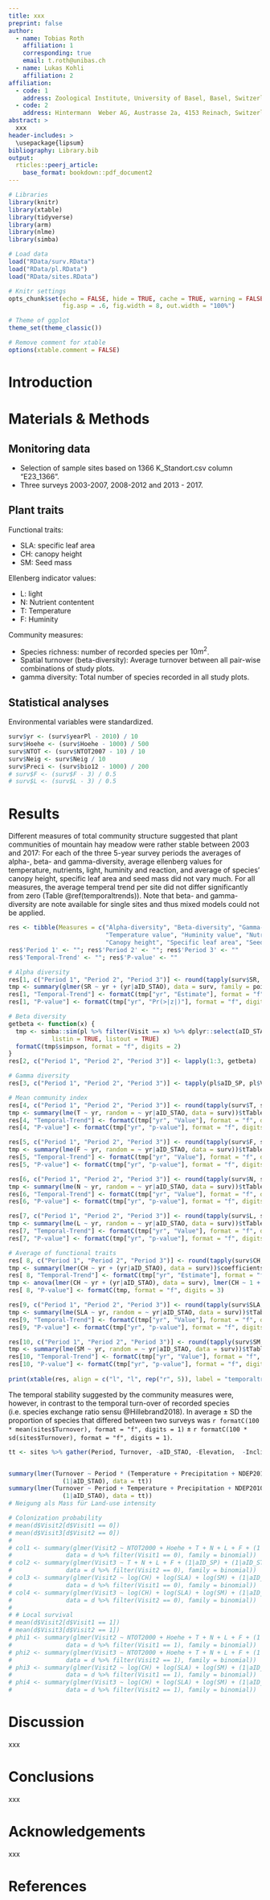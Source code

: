 ```yaml
---
title: xxx
preprint: false
author: 
  - name: Tobias Roth
    affiliation: 1
    corresponding: true
    email: t.roth@unibas.ch
  - name: Lukas Kohli
    affiliation: 2
affiliation:
  - code: 1
    address: Zoological Institute, University of Basel, Basel, Switzerland
  - code: 2
    address: Hintermann  Weber AG, Austrasse 2a, 4153 Reinach, Switzerland
abstract: >
  xxx
header-includes: >
  \usepackage{lipsum}
bibliography: Library.bib
output: 
  rticles::peerj_article:
    base_format: bookdown::pdf_document2 
---
```


```r
# Libraries
library(knitr)
library(xtable)
library(tidyverse)
library(arm)
library(nlme)
library(simba)

# Load data
load("RData/surv.RData")
load("RData/pl.RData")
load("RData/sites.RData")

# Knitr settings 
opts_chunk$set(echo = FALSE, hide = TRUE, cache = TRUE, warning = FALSE, message = FALSE,
               fig.asp = .6, fig.width = 8, out.width = "100%")

# Theme of ggplot
theme_set(theme_classic())

# Remove comment for xtable
options(xtable.comment = FALSE)
```


# Introduction {-}


# Materials & Methods {-}

## Monitoring data {-}
- Selection of sample sites based on 1366 K_Standort.csv column "E23_1366".
- Three surveys 2003-2007, 2008-2012 and 2013 - 2017.

## Plant traits {-}

Functional traits:

- SLA: specific leaf area
- CH: canopy height
- SM: Seed mass


Ellenberg indicator values:

- L: light
- N: Nutrient contentent
- T: Temperature
- F: Huminity


Community measures:

- Species richness: number of recorded species per $10m^2$.
- Spatial turnover (beta-diversity): Average turnover between all pair-wise combinations of study plots.
- gamma diversity: Total number of species recorded in all study plots.

## Statistical analyses {-}

Environmental variables were standardized.


```r
surv$yr <- (surv$yearPl - 2010) / 10
surv$Hoehe <- (surv$Hoehe - 1000) / 500
surv$NTOT <- (surv$NTOT2007 - 10) / 10
surv$Neig <- surv$Neig / 10
surv$Preci <- (surv$bio12 - 1000) / 200
# surv$F <- (surv$F - 3) / 0.5
# surv$L <- (surv$L - 3) / 0.5
```



# Results {-}
Different measures of total community structure suggested that plant communities of mountain hay meadow were rather stable between 2003 and 2017: For each of the three 5-year survey periods the averages of alpha-, beta- and gamma-diversity, average ellenberg values for temperature, nutrients, light, huminity and reaction, and average of species' canopy height, specific leaf area and seed mass did not vary much. For all measures, the average temperal trend per site did not differ significantly from zero (Table \@ref(temporaltrends)). Note that beta- and gamma-diversity are note available for single sites and thus mixed models could not be applied.

```r
res <- tibble(Measures = c("Alpha-diversity", "Beta-diversity", "Gamma-Diversity", 
                           "Temperature value", "Huminity value", "Nutrients value", "Light value", 
                           "Canopy height", "Specific leaf area", "Seed mass"))
res$'Period 1' <- ""; res$'Period 2' <- ""; res$'Period 3' <- ""
res$'Temporal-Trend' <- ""; res$'P-value' <- ""

# Alpha diversity
res[1, c("Period 1", "Period 2", "Period 3")] <- round(tapply(surv$SR, surv$Visit, mean), 2)
tmp <- summary(glmer(SR ~ yr + (yr|aID_STAO), data = surv, family = poisson))$coefficients
res[1, "Temporal-Trend"] <- formatC(tmp["yr", "Estimate"], format = "f", digits = 3)
res[1, "P-value"] <- formatC(tmp["yr", "Pr(>|z|)"], format = "f", digits = 3)

# Beta diversity
getbeta <- function(x) {
  tmp <- simba::sim(pl %>% filter(Visit == x) %>% dplyr::select(aID_STAO, aID_SP, Occ), method = "simpson", 
            listin = TRUE, listout = TRUE)
  formatC(tmp$simpson, format = "f", digits = 2)
}
res[2, c("Period 1", "Period 2", "Period 3")] <- lapply(1:3, getbeta)

# Gamma diversity
res[3, c("Period 1", "Period 2", "Period 3")] <- tapply(pl$aID_SP, pl$Visit, function(x) length(unique(x)))

# Mean community index
res[4, c("Period 1", "Period 2", "Period 3")] <- round(tapply(surv$T, surv$Visit, mean), 2)
tmp <- summary(lme(T ~ yr, random = ~ yr|aID_STAO, data = surv))$tTable
res[4, "Temporal-Trend"] <- formatC(tmp["yr", "Value"], format = "f", digits = 3)
res[4, "P-value"] <- formatC(tmp["yr", "p-value"], format = "f", digits = 3)

res[5, c("Period 1", "Period 2", "Period 3")] <- round(tapply(surv$F, surv$Visit, mean), 2)
tmp <- summary(lme(F ~ yr, random = ~ yr|aID_STAO, data = surv))$tTable
res[5, "Temporal-Trend"] <- formatC(tmp["yr", "Value"], format = "f", digits = 3)
res[5, "P-value"] <- formatC(tmp["yr", "p-value"], format = "f", digits = 3)

res[6, c("Period 1", "Period 2", "Period 3")] <- round(tapply(surv$N, surv$Visit, mean), 2)
tmp <- summary(lme(N ~ yr, random = ~ yr|aID_STAO, data = surv))$tTable
res[6, "Temporal-Trend"] <- formatC(tmp["yr", "Value"], format = "f", digits = 3)
res[6, "P-value"] <- formatC(tmp["yr", "p-value"], format = "f", digits = 3)

res[7, c("Period 1", "Period 2", "Period 3")] <- round(tapply(surv$L, surv$Visit, mean), 2)
tmp <- summary(lme(L ~ yr, random = ~ yr|aID_STAO, data = surv))$tTable
res[7, "Temporal-Trend"] <- formatC(tmp["yr", "Value"], format = "f", digits = 3)
res[7, "P-value"] <- formatC(tmp["yr", "p-value"], format = "f", digits = 3)

# Average of functional traits
res[ 8, c("Period 1", "Period 2", "Period 3")] <- round(tapply(surv$CH, surv$Visit, mean), 2)
tmp <- summary(lmer(CH ~ yr + (yr|aID_STAO), data = surv))$coefficients
res[ 8, "Temporal-Trend"] <- formatC(tmp["yr", "Estimate"], format = "f", digits = 3)
tmp <- anova(lmer(CH ~ yr + (yr|aID_STAO), data = surv), lmer(CH ~ 1 + (yr|aID_STAO), data = surv))[2, "Pr(>Chisq)"]
res[ 8, "P-value"] <- formatC(tmp, format = "f", digits = 3)

res[9, c("Period 1", "Period 2", "Period 3")] <- round(tapply(surv$SLA, surv$Visit, mean), 2)
tmp <- summary(lme(SLA ~ yr, random = ~ yr|aID_STAO, data = surv))$tTable
res[9, "Temporal-Trend"] <- formatC(tmp["yr", "Value"], format = "f", digits = 3)
res[9, "P-value"] <- formatC(tmp["yr", "p-value"], format = "f", digits = 3)

res[10, c("Period 1", "Period 2", "Period 3")] <- round(tapply(surv$SM, surv$Visit, mean), 2)
tmp <- summary(lme(SM ~ yr, random = ~ yr|aID_STAO, data = surv))$tTable
res[10, "Temporal-Trend"] <- formatC(tmp["yr", "Value"], format = "f", digits = 3)
res[10, "P-value"] <- formatC(tmp["yr", "p-value"], format = "f", digits = 3)
 
print(xtable(res, align = c("l", "l", rep("r", 5)), label = "temporaltrends", caption = "Average measures of community structure for the three survey periods (in each period all sites are surveyed once). The temporal trends and p-values are based on linear mixed models with normal distribution (except for alpha-diversity with Poisson distribution) with site-ID as random effect. Temporal-trends are given per 10 years. Linear mixed models could not be applied for beta- and gamma-diversity because measures are not available for the single sites."), include.rownames=FALSE)
```

The temporal stability suggested by the community measures were, however, in contrast to the temporal turn-over of recorded species (i.e. species exchange ratio sensu @Hillebrand2018). In average $\pm$ SD the proportion of species that differed between two surveys was `r formatC(100 * mean(sites$Turnover), format = "f", digits = 1)` $\pm$ `r formatC(100 * sd(sites$Turnover), format = "f", digits = 1)`.

```r
tt <- sites %>% gather(Period, Turnover, -aID_STAO, -Elevation,  -Inclination, -Temperature, -Precipitation, -NDEP2010) 


summary(lmer(Turnover ~ Period * (Temperature + Precipitation + NDEP2010 + Inclination) +
               (1|aID_STAO), data = tt)) 
summary(lmer(Turnover ~ Period + Temperature + Precipitation + NDEP2010 + Inclination +
               (1|aID_STAO), data = tt))
# Neigung als Mass für Land-use intensity
```


```r
# Colonization probability
# mean(d$Visit2[d$Visit1 == 0])
# mean(d$Visit3[d$Visit2 == 0])
# 
# col1 <- summary(glmer(Visit2 ~ NTOT2000 + Hoehe + T + N + L + F + (1|aID_SP) + (1|aID_STAO), 
#               data = d %>% filter(Visit1 == 0), family = binomial))
# col2 <- summary(glmer(Visit3 ~ T + N + L + F + (1|aID_SP) + (1|aID_STAO), 
#               data = d %>% filter(Visit2 == 0), family = binomial))
# col3 <- summary(glmer(Visit2 ~ log(CH) + log(SLA) + log(SM) + (1|aID_SP) + (1|aID_STAO), 
#               data = d %>% filter(Visit1 == 0), family = binomial))
# col4 <- summary(glmer(Visit3 ~ log(CH) + log(SLA) + log(SM) + (1|aID_SP) + (1|aID_STAO), 
#               data = d %>% filter(Visit2 == 0), family = binomial))
# 
# # Local survival
# mean(d$Visit2[d$Visit1 == 1])
# mean(d$Visit3[d$Visit2 == 1])
# phi1 <- summary(glmer(Visit2 ~ NTOT2000 + Hoehe + T + N + L + F + (1|aID_SP) + (1|aID_STAO), 
#               data = d %>% filter(Visit1 == 1), family = binomial))
# phi2 <- summary(glmer(Visit3 ~ NTOT2000 + Hoehe + T + N + L + F + (1|aID_SP) + (1|aID_STAO), 
#               data = d %>% filter(Visit2 == 1), family = binomial))
# phi3 <- summary(glmer(Visit2 ~ log(CH) + log(SLA) + log(SM) + (1|aID_SP) + (1|aID_STAO), 
#               data = d %>% filter(Visit1 == 1), family = binomial))
# phi4 <- summary(glmer(Visit3 ~ log(CH) + log(SLA) + log(SM) + (1|aID_SP) + (1|aID_STAO), 
#               data = d %>% filter(Visit2 == 1), family = binomial))
```


# Discussion {-}
xxx

# Conclusions {-}
xxx

# Acknowledgements {-}
xxx

# References {-}
